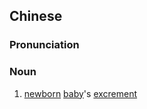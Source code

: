 {{also|脐屎}}
==Chinese==
{{zh-forms|s=脐屎}}

===Pronunciation===
{{zh-pron
|m=qíshǐ
|c=ci4 si2
|cat=n
}}

===Noun===
{{zh-noun}}

# [[newborn]] [[baby]]'s [[excrement]]